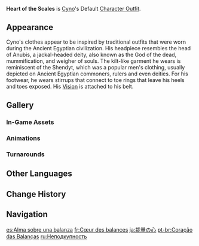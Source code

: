{{Outfit Infobox
|id           = 207100
|image        = <gallery>
Character Cyno Full Wish.png|Wish
Character Cyno Game.png|In-Game
</gallery>
|character    = Cyno
|type         = Default
|description  = Cyno's outfit. This garb displays the General Mahamatra's dignity and the just principles he sticks by. It was a rather complicated piece to commission due to Cyno's request for the custom-made head ornaments and requires regular maintenance.
|obtain       = Unlocked upon obtaining character
}}
'''Heart of the Scales''' is [[Cyno]]'s Default [[Character Outfit]].

==Appearance==
<!-- Keep appearance section short and concise. Limit to 1-2 paragraphs (preferably 1 paragraph) with 3-4 sentences each. -->
Cyno's clothes appear to be inspired by traditional outfits that were worn during the Ancient Egyptian civilization. His headpiece resembles the head of Anubis, a jackal-headed deity, also known as the God of the dead, mummification, and weigher of souls. The kilt-like garment he wears is reminiscent of the Shendyt, which was a popular men's clothing, usually depicted on Ancient Egyptian commoners, rulers and even deities. For his footwear, he wears stirrups that connect to toe rings that leave his heels and toes exposed. His {{Electro}} [[Vision]] is attached to his belt.

==Gallery==
===In-Game Assets===
{{Assets/Outfit|Heart of the Scales|nomain=1}}

===Animations===
{{Preview/CharacterAnimations|Cyno|nocaption=1}}

===Turnarounds===
{{Turnarounds}}

==Other Languages==
{{Other Languages
|en      = Heart of the Scales
|zhs     = 衡断之心
|zhs_rm  = Héngduàn zhī Xīn
|zht     = 衡斷之心
|zht_rm  = Héngduàn zhī Xīn
|zh_tl   = Heart of Judgment
|ja      = 裁量の心
|ja_rm   = Sairyou no Kokoro
|ja_tl   = Heart of Judgment
|ko      = 판결의 심장
|ko_rm   = Pangyeol-ui Simjang
|ko_tl   = Heart of Judgment
|es      = Alma sobre una balanza
|es_tl   = Soul on a Scale
|fr      = Cœur des balances
|fr_tl   = Heart of the Scales
|ru      = Неподкупность
|ru_tl   = Incorruptibility
|th      = ดวงหทัยพิพากษา
|th_rm   = Duang Ha-thai Phi-phak-sa
|th_tl   = Heart of Judgement
|vi      = Trái Tim Quyết Đoán
|vi_tl   = Heart of Assertion
|de      = Entschlossenes Herz
|de_tl   = Resolute Heart
|id      = Heart of the Scales
|pt      = Coração das Balanças
|pt_tl   = Heart of the Scales
|tr      = Terazinin Kalbi
|tr_tl   = The Scale's Heart
|it      = Cuore della bilancia
|it_tl   = Heart of the Scale
}}

==Change History==
{{Change History|3.1}}

==Navigation==
{{Dressing Room Navbox|type=outfit}}

[[es:Alma sobre una balanza]]
[[fr:Cœur des balances]]
[[ja:裁量の心]]
[[pt-br:Coração das Balanças]]
[[ru:Неподкупность]]